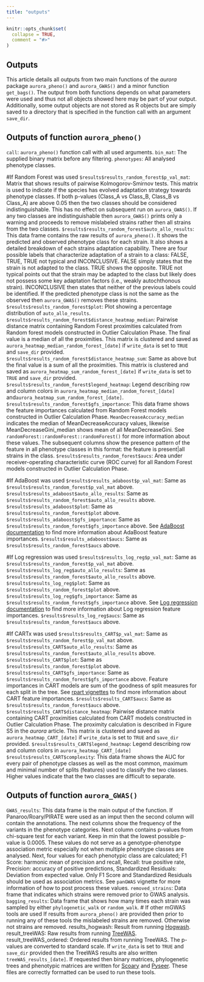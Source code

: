```yaml
---
title: "outputs"
---
```


```r
knitr::opts_chunk$set(
  collapse = TRUE,
  comment = "#>"
)
```
## Outputs
This article details all outputs from two main functions of the *aurora* package `aurora_pheno()` and `aurora_GWAS()` and a minor function `get_bags()`. The output from both functions depends on what parameters were used and thus not all objects showed here may be part of your output. Additionally, some output objects are not stored as R objects but are simply saved to a directory that is specified in the function call with an argument `save_dir`.

## Outputs of function `aurora_pheno()`
`call`: `aurora_pheno()` function call with all used arguments.
`bin_mat`: The supplied binary matrix before any filtering.
`phenotypes`: All analysed phenotype classes.

#If Random Forest was used
`$results$results_random_forest$p_val_mat`: Matrix that shows results of pairwise Kolmogorov-Smirnov tests. This matrix is used to indicate if the species has evolved adaptation strategy towards phenotype classes. If both p-values (Class_A vs Class_B, Class_B vs Class_A) are above 0.05 then the two classes should be considered indistinguishable. This has no effect on subsequent run on `aurora_GWAS()`. If any two classes are indistinguishable then `aurora_GWAS()` prints only a warning and proceeds to remove mislabeled strains rather then all strains from the two classes.
`$results$results_random_forest$auto_allo_results`: This data frame contains the raw results of `aurora_pheno()`. It shows the predicted and observed phenotype class for each strain. It also shows a detailed breakdown of each strains adaptation capability. There are four possible labels that characterize adaptation of a strain to a class: FALSE, TRUE, TRUE not typical and INCONCLUSIVE. FALSE simply states that the strain is not adapted to the class. TRUE shows the opposite. TRUE not typical points out that the strain may be adapted to the class but likely does not possess some key adaptation factors (i.e., weakly autochthonous strain). INCONCLUSIVE then states that neither of the previous labels could be identified. If the predicted phenotype class is not the same as the observed then `aurora_GWAS()` removes these strains.
`$results$results_random_forest$plot`: Plot showing a percentage distribution of `auto_allo_results`.
`$results$results_random_forest$distance_heatmap_median`: Pairwise distance matrix containing Random Forest proximities calculated from Random forest models constructed in Outlier Calculation Phase. The final value is a median of all the proximities. This matrix is clustered and saved as `aurora_heatmap_median_random_forest_[date]` if `write_data` is set to `TRUE` and `save_dir` provided.
`$results$results_random_forest$distance_heatmap_sum`: Same as above but the final value is a sum of all the proximities. This matrix is clustered and saved as `aurora_heatmap_sum_random_forest_[date]` if `write_data` is set to `TRUE` and `save_dir` provided.
`$results$results_random_forest$legend_heatmap`: Legend describing row and column colors in `aurora_heatmap_median_random_forest_[date]` and`aurora_heatmap_sum_random_forest_[date]`.
`$results$results_random_forest$gfs_importance`: This data frame shows the feature importances calculated from Random Forest models constructed in Outlier Calculation Phase. `MeanDecreaseAccuracy_median` indicates the median of MeanDecreaseAccuracy values, likewise MeanDecreaseGini_median shows mean of all MeanDecreaseGini. See  `randomForest::randomForest::randomForest()` for more information about these values. The subsequent columns show the presence pattern of the feature in all phenotype classes in this format: the feature is present|all strains in the class.
`$results$results_random_forest$aucs`: Area under receiver-operating characteristic curve (ROC curve) for all Random Forest models constructed in Outlier Calculation Phase.

#If AdaBoost was used
`$results$results_adaboost$p_val_mat`: Same as `$results$results_random_forest$p_val_mat` above.
`$results$results_adaboost$auto_allo_results`: Same as `$results$results_random_forest$auto_allo_results` above.
`$results$results_adaboost$plot`: Same as `$results$results_random_forest$plot` above.
`$results$results_adaboost$gfs_importance`: Same as `$results$results_random_forest$gfs_importance` above. See [AdaBoost documentation](https://scikit-learn.org/stable/modules/generated/sklearn.ensemble.AdaBoostClassifier.html) to find more information about AdaBoost feature importances.
`$results$results_adaboost$aucs`: Same as `$results$results_random_forest$aucs` above.

#If Log regression was used
`$results$results_log_reg$p_val_mat`: Same as `$results$results_random_forest$p_val_mat` above.
`$results$results_log_reg$auto_allo_results`: Same as `$results$results_random_forest$auto_allo_results` above.
`$results$results_log_reg$plot`: Same as `$results$results_random_forest$plot` above.
`$results$results_log_reg$gfs_importance`: Same as `$results$results_random_forest$gfs_importance` above. See [Log regression documentation](https://scikit-learn.org/stable/modules/generated/sklearn.linear_model.LogisticRegression.html) to find more information about Log regression feature importances.
`$results$results_log_reg$aucs`: Same as `$results$results_random_forest$aucs` above.

#If CARTx was used
`$results$results_CART$p_val_mat`: Same as `$results$results_random_forest$p_val_mat` above.
`$results$results_CART$auto_allo_results`: Same as `$results$results_random_forest$auto_allo_results` above.
`$results$results_CART$plot`: Same as `$results$results_random_forest$plot` above.
`$results$results_CART$gfs_importance`: Same as `$results$results_random_forest$gfs_importance` above. Feature importances in CART models are sum of the goodness of split measures for each split in the tree. See [rpart vignettes](https://cran.r-project.org/web/packages/rpart/vignettes/) to find more information about CART feature importances.
`$results$results_CART$aucs`: Same as `$results$results_random_forest$aucs` above.
`$results$results_CART$distance_heatmap`: Pairwise distance matrix containing CART proximities calculated from CART models constructed in Outlier Calculation Phase. The proximity calculation is described in Figure S5 in the *aurora* article. This matrix is clustered and saved as `aurora_heatmap_CART_[date]` if `write_data` is set to `TRUE` and `save_dir` provided.
`$results$results_CART$legend_heatmap`: Legend describing row and column colors in `aurora_heatmap_CART_[date]`
`$results$results_CART$complexity`: This data frame shows the AUC for every pair of phenotype classes as well as the most common, maximum and minimal number of splits (features) used to classify the two classes. Higher values indicate that the two classes are difficult to separate.

## Outputs of function `aurora_GWAS()`
`GWAS_results`: This data frame is the main output of the function. If Panaroo/Roary/PIRATE were used as an imput then the second column will contain the annotations. The next columns show the frequency of the variants in the phenotype categories. Next column contains p-values from chi-square test for each variant. Keep in min that the lowest possible p-value is 0.0005. These values do not serve as a genotype-phenotype association metric especially not when multiple phenotype classes are analysed. Next, four values for each phenotypic class are calculated; F1 Score: harmonic mean of precision and recall, Recall: true positive rate, Precision: accuracy of positive predictions, Standardized Residuals: Deviation from expected value. Only F1 Score and Standardized Residuals should be used as association metrics. See `panGWAS` vignette for more information of how to post process these values.
`removed_strains`: Data frame that indicates which strains were removed prior to GWAS analysis.
`bagging_results`: Data frame that shows how many times each strain was sampled by either `phylogenetic_walk` or `random_walk`.
# If other mGWAS tools are used
If results from `aurora_pheno()` are provided then prior to running any of these tools the mislabeled strains are removed. Otherwise not strains are removed.
results_hogwash: Result from running [Hogwash](https://github.com/katiesaund/hogwash).
result_treeWAS: Raw results from running [TreeWAS](https://github.com/caitiecollins/treeWAS).
result_treeWAS_ordered: Ordered results from running TreeWAS. The p-values are converted to standard scale.
If `write_data` is set to `TRUE` and `save_dir` provided then the TreeWAS results are also written `treeWAS_results_[date]`.
If requested then binary matrices, phylogenetic trees and phenotypic matrices are written for [Scoary](https://github.com/AdmiralenOla/Scoary) and [Pyseer](https://github.com/mgalardini/pyseer). These files are correctly formatted can be used to run these tools.

    
